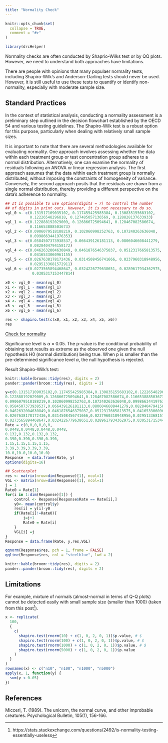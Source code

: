 ```yaml
---
title: "Normality Check"
---
```


```r
knitr::opts_chunk$set(
  collapse = TRUE,
  comment = "#>"
)
```

```r
library(drcHelper)
```

Normality checks are often conducted by Shaprio-Wilks test or by QQ plots. However, we need to understand both approaches have limitations. 

There are people with opinions that many populaer normality tests, including Shapiro-Wilk's and Anderson-Darling tests should never be used. However, it is still useful to use these tests to quantify or identify non-normality, especially with moderate sample size.  

## Standard Practices

In the context of statistical analysis, conducting a normality assessment is a preliminary step outlined in the decision flowchart established by the OECD 54 and various testing guidelines. The Shapiro-Wilk test is a robust option for this purpose, particularly when dealing with relatively small sample sizes.

It is important to note that there are several methodologies available for evaluating normality. One approach involves assessing whether the data within each treatment group or test concentration group adheres to a normal distribution. Alternatively, one can examine the normality of residuals following an ANOVA or linear regression analysis. The first approach assumes that the data within each treatment group is normally distributed, without imposing the constraints of homogeneity of variance. Conversely, the second approach posits that the residuals are drawn from a single normal distribution, thereby providing a different perspective on the data's adherence to normality.

```r
## It is possible to use options(digits = 7) to control the number
## of digits in print outs. However, it is not necessary to do so.
vgl_0 <- c(0.131517109035102, 0.117455425985384, 0.130835155683102,
           0.12226548296818, 0.127485057136569, 0.128828137633933)
vgl_1 <- c(0.122888192029009, 0.126866725094641, 0.128467082586674,
           0.116653888503673)
vgl_2 <- c(0.0906079518188219, 0.102060998252763, 0.107240263636048,
           0.0998663441976353)
vgl_3 <- c(0.0584507373938537, 0.066439126181113, 0.0806046608441279,
           0.0828404794158172)
vgl_4 <- c(0.0462632004630849, 0.0461876546375037, 0.0512317665813575,
           0.0416533060961155)
vgl_5 <- c(0.0267638178172436, 0.0314508456741666, 0.0237960318948956,
           0.0295133681572911)
vgl_6 <- c(0.0273565894468647, 0.0324226779638651, 0.0289617934362975,
            0.0305317153447814)

x0 <- vgl_0 - mean(vgl_0)
x1 <- vgl_1 - mean(vgl_1)
x2 <- vgl_2 - mean(vgl_2)
x3 <- vgl_3 - mean(vgl_3)
x4 <- vgl_4 - mean(vgl_4)
x5 <- vgl_5 - mean(vgl_5)
x6 <- vgl_6 - mean(vgl_6)

res <- shapiro.test(c(x0, x1, x2, x3, x4, x5, x6))
res
```

<u> Check for normality </u> 

Significance level is $\alpha$ = 0.05. The p-value is the conditional probability of obtaining test results as extreme as the observed one given the null hypothesis H0 (normal distribution) being true. When p is smaller than the pre-determined significance level $\alpha$, the null hypothesis is rejected. 

Result Shapiro-Wilk's test:
```r
knitr::kable(broom::tidy(res), digits = 2)
pander::pander(broom::tidy(res), digits = 2)
```


```r
y=c(0.131517109035102,0.117455425985384,0.130835155683102,0.12226548296818,0.127485057136569,0.128828137633933,
0.122888192029009,0.126866725094641,0.128467082586674,0.116653888503673,
0.0906079518188219,0.102060998252763,0.107240263636048,0.0998663441976353,
0.0584507373938537,0.066439126181113,0.0806046608441279,0.0828404794158172,
0.0462632004630849,0.0461876546375037,0.0512317665813575,0.0416533060961155,
0.0267638178172436,0.0314508456741666,0.0237960318948956,0.0295133681572911,
0.0273565894468647,0.0324226779638651,0.0289617934362975,0.0305317153447814)
Rate = c(0,0,0,0,0,0,
0.0448,0.0448,0.0448,0.0448,
0.132,0.132,0.132,0.132,
0.390,0.390,0.390,0.390,
1.15,1.15,1.15,1.15,
3.39,3.39,3.39,3.39,
10.0,10.0,10.0,10.0)
Response  = data.frame(Rate, y)
options(digits=16)

## Scatterplot
res <- matrix(nrow=dim(Response)[1], ncol=1)
VGL <- matrix(nrow=dim(Response)[1], ncol=1)
j = 1
Rate0 = Rate[1]
for(i in 1:dim(Response)[1]) {
    control <- Response[Response$Rate == Rate[i],]    
    y0<- mean(control$y)
    res[i] = y[i]-y0
    if(Rate[i]!=Rate0){
        j=j+1
        Rate0 = Rate[i]
    }
    VGL[i] =j
}
Response = data.frame(Rate, y,res,VGL)

qqnorm(Response$res, pch = 1, frame = FALSE)
qqline(Response$res, col = "steelblue", lwd = 2)

knitr::kable(broom::tidy(res), digits = 2)
pander::pander(broom::tidy(res), digits = 2)
```
## Limitations

For example, mixture of normals (almost-normal in terms of Q-Q plots) cannot be detected easily with small sample size (smaller than 1000) (taken from this post^[https://stats.stackexchange.com/questions/2492/is-normality-testing-essentially-useless]).   
```r
x <- replicate(
  100,
  {
    c(
      shapiro.test(rnorm(10) + c(1, 0, 2, 0, 1))$p.value, # $
      shapiro.test(rnorm(100) + c(1, 0, 2, 0, 1))$p.value, # $
      shapiro.test(rnorm(1000) + c(1, 0, 2, 0, 1))$p.value, # $
      shapiro.test(rnorm(5000) + c(1, 0, 2, 0, 1))$p.value
    )
  }
)
rownames(x) <- c("n10", "n100", "n1000", "n5000")
apply(x, 1, function(y) {
  sum(y < 0.05)
})
```


## References

Micceri, T. (1989). The unicorn, the normal curve, and other improbable creatures. Psychological Bulletin, 105(1), 156-166.
